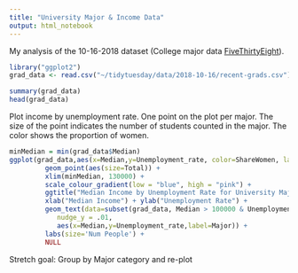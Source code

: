 ```yaml
---
title: "University Major & Income Data"
output: html_notebook
---
```


My analysis of the 10-16-2018 dataset (College major data [FiveThirtyEight](FiveThirtyEight.com)).

```r
library("ggplot2")
grad_data <- read.csv("~/tidytuesday/data/2018-10-16/recent-grads.csv")
```

```r
summary(grad_data)
head(grad_data)
```

Plot income by unemployment rate. One point on the plot per major. The size of the point indicates the number of students counted in the major. The color shows the proportion of women.

```r
minMedian = min(grad_data$Median)
ggplot(grad_data,aes(x=Median,y=Unemployment_rate, color=ShareWomen, label=Major)) + 
         geom_point(aes(size=Total)) +
         xlim(minMedian, 130000) +
         scale_colour_gradient(low = "blue", high = "pink") +
         ggtitle("Median Income by Unemployment Rate for University Majors") + 
         xlab("Median Income") + ylab("Unemployment Rate") +
         geom_text(data=subset(grad_data, Median > 100000 & Unemployment_rate<.05),
            nudge_y = .01,
            aes(x=Median,y=Unemployment_rate,label=Major)) +
         labs(size='Num People') +
         NULL
```


Stretch goal: Group by Major category and re-plot
